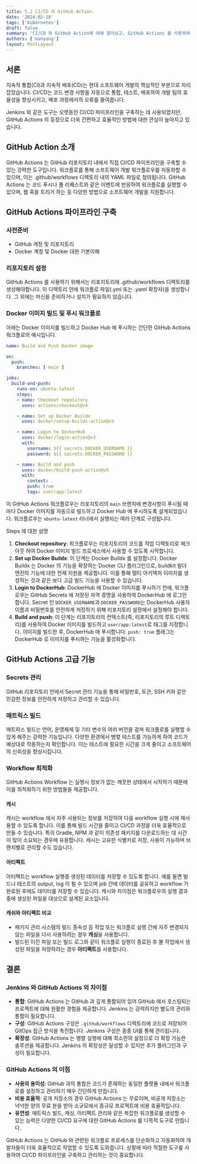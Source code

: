```yaml
---
title: 5.2 CI/CD 와 GitHub Action.
date: '2024-02-18'
tags: ['kubernetes']
draft: false
summary: 'CI/CD 와 GitHub Action에 대해 알아보고, GitHub Actions 를 사용하여 CI/CD 파이프라인을 구축하는 방법에 대해 알아봅니다.'
authors: ['manyang']
layout: PostLayout
---
```


## 서론

지속적 통합(CI)과 지속적 배포(CD)는 현대 소프트웨어 개발의 핵심적인 부분으로 자리 잡았습니다.
CI/CD는 코드 변경 사항을 자동으로 통합, 테스트, 배포하여 개발 팀의 효율성을 향상시키고, 배포 과정에서의 오류를 줄여줍니다.

Jenkins 와 같은 도구는 오랫동안 CI/CD 파이프라인을 구축하는 데 사용되었지만, GitHub Actions 의 등장으로 더욱 간편하고 효율적인 방법에 대한 관심이 높아지고 있습니다.

## GitHub Action 소개

GitHub Actions 는 GitHub 리포지토리 내에서 직접 CI/CD 파이프라인을 구축할 수 있는 강력한 도구입니다.
워크플로를 통해 소프트웨어 개발 워크플로우를 자동화할 수 있으며, 이는 .github/workflows 디렉토리 내의 YAML 파일로 정의됩니다.
GitHub Actions 는 코드 푸시나 풀 리퀘스트와 같은 이벤트에 반응하여 워크플로를 실행할 수 있으며, 웹 훅을 트리거 하는 등 다양한 방법으로 소프트웨어 개발을 지원합니다.

## GitHub Actions 파이프라인 구축

### 사전준비
- GitHub 계정 및 리포지토리
- Docker 계정 및 Docker 대한 기본이해

### 리포지토리 설정

GitHub Actions 를 사용하기 위해서는 리포지토리에 .github/workflows 디렉토리를 생성해야합니다. 이 디렉토리 안에 워크플로 파일(.yml 또는 .yaml 확장자)을 생성합니다.
그 외에는 머신을 준비하거나 설치가 필요하지 않습니다.

### Docker 이미지 빌드 및 푸시 워크플로

아래는 Docker 이미지를 빌드하고 Docker Hub 에 푸시하는 간단한 GitHub Actions 워크플로의 예시입니다.


```yaml
name: Build and Push Docker image

on:
  push:
    branches: [ main ]

jobs:
  build-and-push:
    runs-on: ubuntu-latest
    steps:
    - name: Checkout repository
      uses: actions/checkout@v4

    - name: Set up Docker Buildx
      uses: docker/setup-buildx-action@v3

    - name: Login to DockerHub
      uses: docker/login-action@v3
      with:
        username: ${{ secrets.DOCKER_USERNAME }}
        password: ${{ secrets.DOCKER_PASSWORD }}

    - name: Build and push
      uses: docker/build-push-action@v5
      with:
        context: .
        push: true
        tags: user/app:latest
```

이 GitHub Actions 워크플로우는 리포지토리의 `main` 브랜치에 변경사항이 푸시될 때마다 Docker 이미지를 자동으로 빌드하고 Docker Hub 에 푸시하도록 설계되었습니다.
워크플로우는 `ubuntu-latest` 러너에서 실행되는 여러 단계로 구성됩니다.

Steps 에 대한 설명
1. **Checkout repository**: 워크플로우는 리포지토리의 코드를 작업 디렉토리로 체크아웃 하여 Docker 이미지 빌드 프로세스에서 사용할 수 있도록 시작합니다.
2. **Set up Docker Buildx**: 이 단계는 Docker Buildx 를 설정합니다. Docker Buildx 는 Docker 의 기능을 확장하는 Docker CLI 플러그인으로, buildkit 빌더 엔진의 기능에 대한 전체 지원을 제공합니다. 이를 통해 멀티 아키텍처 이미지를 생성하는 것과 같은 보다 고급 빌드 기능을 사용할 수 있습니다.
3. **Login to DockerHub**: DockerHub 에 Docker 이미지를 푸시하기 전에, 워크플로우는 GitHub Secrets 에 저장된 자격 증명을 사용하여 DockerHub 에 로그인합니다. Secret 인 `DOCKER_USERNAME`과 `DOCKER_PASSWORD`는 DockerHub 사용자 이름과 비밀번호를 안전하게 저장하기 위해 리포지토리 설정에서 설정해야 합니다.
4. **Build and push**: 이 단계는 리포지토리의 컨텍스트(즉, 리포지토리의 루트 디렉토리)를 사용하여 Docker 이미지를 빌드하고 `user/app:latest`로 태그를 지정합니다. 이미지를 빌드한 후, DockerHub 에 푸시합니다. `push: true` 플래그는 DockerHub 로 이미지를 푸시하는 기능을 활성화합니다.

## GitHub Actions 고급 기능

### Secrets 관리

GitHub 리포지토리 안에서 Secret 관리 기능을 통해 비밀번호, 토큰, SSH 키와 같은 민감한 정보를 안전하게 저장하고 관리할 수 있습니다.

### 매트릭스 빌드

매트릭스 빌드는 언어, 운영체제 및 기타 변수의 여러 버전을 걸쳐 워크플로를 실행할 수 있게 해주는 강력한 기능입니다.
다양한 환경에서 병렬 테스트를 가능하게 하여 코드가 예상대로 작동하는지 확인합니다. 이는 테스트에 필요한 시간을 크게 줄이고 소프트웨어의 신뢰성을 향상시킵니다.

### Workflow 최적화

GitHub Actions Workflow 는 실행시 정보가 없는 깨끗한 상태에서 시작하기 때문에 이를 최적화하기 위한 방법들을 제공합니다.


#### 캐시

캐시는 workflow 에서 자주 사용되는 정보를 저장하여 다음 workflow 실행 시에 재사용할 수 있도록 합니다. 이를 통해 빌드 시간을 줄이고 CI/CD 과정을 더욱 효율적으로 만들 수 있습니다.
특히 Gradle, NPM 과 같이 의존성 패키지를 다운로드하는 데 시간이 많이 소요되는 경우에 유용합니다.
캐시는 고유한 식별키로 저장, 사용이 가능하며 브랜치별로 관리할 수도 있습니다.


#### 아티팩트

아티팩트는 workflow 실행중 생성된 데이터를 저장할 수 있도록 합니다. 예를 들면 빌드나 테스트의 output, log 이 될 수 있으며 job 간에 데이터를 공유하고 workflow 가 완료된 후에도 데이터를 저장할 수 있습니다.
캐시와 차이점은 워크플로우의 실행 결과 중에 생성된 파일을 대상으로 설계된 요소입니다.


#### 캐쉬와 아티팩트 비교

- 패키지 관리 시스템의 빌드 종속성 등 작업 또는 워크플로 실행 간에 자주 변경되지 않는 파일을 다시 사용하려는 경우 **캐싱**을 사용합니다.
- 빌드된 이진 파일 또는 빌드 로그와 같이 워크플로 실행이 종료된 후 볼 작업에서 생성된 파일을 저장하려는 경우 **아티팩트**를 사용합니다.

## 결론

### Jenkins 와 GitHub Actions 의 차이점

- **통합**: GitHub Actions 는 GitHub 과 깊게 통합되어 있어 GitHub 에서 호스팅되는 프로젝트에 대해 원활한 경험을 제공합니다. Jenkins 는 강력하지만 별도의 관리와 통합이 필요합니다.
- **구성**: GitHub Actions 구성은 `.github/workflows` 디렉토리에 코드로 저장되어 GitOps 접근 방식을 촉진합니다. Jenkins 구성은 종종 UI를 통해 관리됩니다.
- **확장성**: GitHub Actions 는 병렬 실행에 대해 최소한의 설정으로 더 확장 가능한 솔루션을 제공합니다. Jenkins 의 확장성은 달성할 수 있지만 추가 플러그인과 구성이 필요합니다.

### GitHub Actions 의 이점

- **사용의 용이성**: GitHub 과의 통합은 코드가 존재하는 동일한 플랫폼 내에서 워크플로를 설정하고 관리하기 매우 간단하게 만듭니다.
- **비용 효율적**: 공개 저장소의 경우 GitHub Actions 는 무료이며, 비공개 저장소는 넉넉한 양의 무료 분을 받아 소규모에서 중규모 프로젝트에 비용 효율적입니다.
- **유연성**: 매트릭스 빌드, 캐싱, 아티팩트 관리와 같은 복잡한 워크플로를 생성할 수 있는 능력은 다양한 CI/CD 요구에 대한 GitHub Actions 를 다목적 도구로 만듭니다.

GitHub Actions 는 GitHub 와 관련된 워크플로 프로세스를 단순화하고 자동화하여 개발자들이 더욱 효율적으로 작업할 수 있도록 도와줍니다.
상황에 따라 적절한 도구를 사용하여 CI/CD 파이프라인을 구축하고 관리하는 것이 중요합니다.
